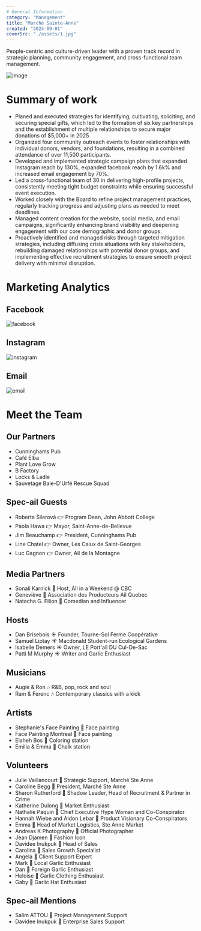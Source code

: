```yaml
---
# General Information
category: "Management"
title: "Marché Sainte-Anne"
created: "2024-09-01"
coverSrc: "./assets/1.jpg"
---
```


People-centric and culture-driven leader with a proven track record in strategic planning, community engagement, and cross-functional team management.

![image](./assets/2.jpg)

# Summary of work

- Planed and executed strategies for identifying, cultivating, soliciting, and securing special gifts, which led to the formation of six key partnerships and the establishment of multiple relationships to secure major donations of $5,000+ in 2025
- Organized four community outreach events to foster relationships with individual donors, vendors, and foundations, resulting in a combined attendance of over 11,500 participants.
- Developed and implemented strategic campaign plans that expanded Instagram reach by 130%, expanded facebook reach by 1.6k% and increased email engagement by 70%.
- Led a cross-functional team of 30 in delivering high-profile projects, consistently meeting tight budget constraints while ensuring successful event execution.
- Worked closely with the Board to refine project management practices, regularly tracking progress and adjusting plans as needed to meet deadlines.
- Managed content creation for the website, social media, and email campaigns, significantly enhancing brand visibility and deepening engagement with our core demographic and donor groups.
- Proactively identified and managed risks through targeted mitigation strategies, including diffusing crisis situations with key stakeholders, rebuilding damaged relationships with potential donor groups, and implementing effective recruitment strategies to ensure smooth project delivery with minimal disruption.

# Marketing Analytics

## Facebook

![facebook](./assets/facebook-engagement.png)

## Instagram

![instagram](./assets/instagram-engagement.PNG)

## Email

![email](./assets/email-engagement.png)

# Meet the Team

## Our Partners

- Cunninghams Pub
- Café Elba
- Plant Love Grow
- B Factory
- Locks & Ladle
- Sauvetage Baie-D'Urfé Rescue Squad

## Spec-ail Guests

- Roberta Šilerová 👉 Program Dean, John Abbott College
- Paola Hawa 👉 Mayor, Saint-Anne-de-Bellevue
- Jim Beauchamp 👉 President, Cunninghams Pub
- Line Chatel 👉 Owner, Les Caiux de Saint-Georges
- Luc Gagnon 👉 Owner, Ail de la Montagne

## Media Partners

- Sonali Karnick 🤝 Host, All in a Weekend @ CBC
- Geneviève 🤝 Association des Producteurs Ail Quebec
- Natacha G. Filion 🤝 Comedian and Influencer

## Hosts

- Dan Brisebois ☀️ Founder, Tourne-Sol Ferme Coopérative
- Samuel Liptay ☀️ Macdonald Student-run Ecological Gardens
- Isabelle Demers ☀️ Owner, LE Port'ail DU Cul-De-Sac
- Patti M Murphy ☀️ Writer and Garlic Enthusiast

## Musicians

- Augie & Ron 🎶 R&B, pop, rock and soul
- Ram & Ferenc 🎶 Contemporary classics with a kick

## Artists

- Stephanie's Face Painting 🎨 Face painting
- Face Painting Montreal 🎨 Face painting
- Elaheh Bos 🎨 Coloring station
- Emilia & Emma 🎨 Chalk station

## Volunteers

- Julie Vaillancourt 🫶 Strategic Support, Marché Ste Anne
- Caroline Begg 🫶 President, Marché Ste Anne
- Sharon Rutherford 🫶 Shadow Leader, Head of Recruitment & Partner in Crime
- Katherine Dulong 🫶 Market Enthusiast
- Nathalie Paquin 🫶 Chief Executive Hype Woman and Co-Conspirator
- Hannah Wiebe and Aidon Lebar 🫶 Product Visionary Co-Conspirators
- Emma 🫶 Head of Market Logistics, Ste Anne Market
- Andreas K Photography 🫶 Official Photographer
- Jean Djamen 🫶 Fashion Icon
- Davidee Inukpuk 🫶 Head of Sales
- Carolina 🫶 Sales Growth Specialist
- Angela 🫶 Client Support Expert
- Mark 🫶 Local Garlic Enthusiast
- Dan 🫶 Foreign Garlic Enthusiast
- Heloise 🫶 Garlic Clothing Enthusiast
- Gaby 🫶 Garlic Hat Enthusiast

## Spec-ail Mentions

- Salim ATTOU 💪 Project Management Support
- Davidee Inukpuk 💪 Enterprise Sales Support
